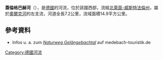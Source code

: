 {{Coord|51|10|40.2|N|8|42|18.2|E|display=title}}

'''蓋倫格巴赫河'''（{{lang-de|Gelängebach}}），是[[德國|德國]]的河流，位於該國西部，流經[[北萊茵-威斯特法倫州|北萊茵-威斯特法倫州]]，屬於[[奧爾克河|奧爾克河]]的左支流，河道全長7.2公里，流域面積14.9平方公里。

==參考資料==
* Infos u. a. zum [http://www.medebach-touristik.de/aktiv-in-medebach/wanderwelt-medebach/themenwege/naturwanderwege-in-medebach/ ''Naturweg Gelängebachtal''] auf medebach-touristik.de

{{Germany-geo-stub}}
[[Category:德國河流|Category:德國河流]]